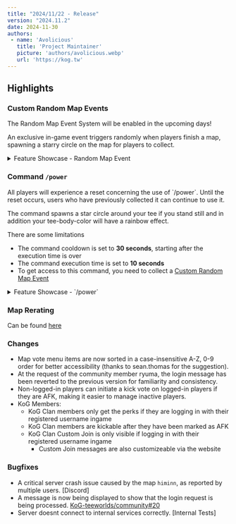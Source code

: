 ```yaml
---
title: "2024/11/22 - Release"
version: "2024.11.2"
date: 2024-11-30
authors:
 - name: 'Avolicious'
   title: 'Project Maintainer'
   picture: 'authors/avolicious.webp'
   url: 'https://kog.tw'
---
```



## Highlights

### <Badge text="New" variant="note" /> Custom Random Map Events
<Aside type="caution">The Random Map Event System will be enabled in the upcoming days!</Aside>

An exclusive in-game event triggers randomly when players finish a map, spawning a starry circle on the map for players to collect.

<details>
  <summary>Feature Showcase - Random Map Event</summary>

  <YouTube id="https://youtu.be/7MFFKT1cXhk" posterQuality='high' />
</details>

### <Badge text="New" variant="note" /> Command `/power`
<Aside type="caution">All players will experience a reset concerning the use of `/power`. Until the reset occurs, users who have previously collected it can continue to use it.</Aside>

The command spawns a star circle around your tee if you stand still and in addition your tee-body-color will have a rainbow effect.

There are some limitations
- The command cooldown is set to **30 seconds**, starting after the execution time is over
- The command execution time is set to **10 seconds**
- To get access to this command, you need to collect a [Custom Random Map Event](#custom-random-map-events)

<details>
  <summary>Feature Showcase - `/power`</summary>

  <YouTube id="https://youtu.be/abltHWP7Hys" posterQuality='high' />
</details>

### <Badge text="Change" variant="tip" /> Map Rerating

Can be found [here](/blog/2024-11-22-map-rerating)

### <Badge text="Change" variant="tip" /> Changes

- Map vote menu items are now sorted in a case-insensitive A-Z, 0-9 order for better accessibility (thanks to sean.thomas for the suggestion).
- At the request of the community member ryuma, the login message has been reverted to the previous version for familiarity and consistency.
- Non-logged-in players can initiate a kick vote on logged-in players if they are AFK, making it easier to manage inactive players.
- KoG Members:
  - KoG Clan members only get the perks if they are logging in with their registered username ingame
  - KoG Clan members are kickable after they have been marked as AFK
  - KoG Clan Custom Join is only visible if logging in with their registered username ingame
    - Custom Join messages are also customizeable via the website


### <Badge text="Bugfix" variant="danger" /> Bugfixes

- A critical server crash issue caused by the map `himinn`, as reported by multiple users. [Discord]
- A message is now being displayed to show that the login request is being processed. [KoG-teeworlds/community#20](https://github.com/KoG-teeworlds/community/issues/20)
- Server doesnt connect to internal services correctly. [Internal Tests]

